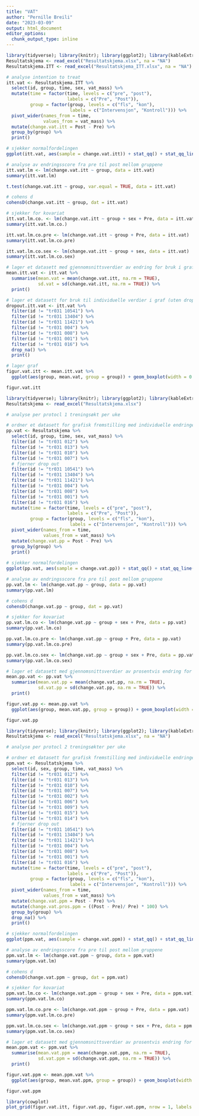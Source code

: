 ```yaml
---
title: "VAT"
author: "Pernille Breili"
date: "2023-03-09"
output: html_document
editor_options: 
  chunk_output_type: inline
---
```


```r
library(tidyverse); library(knitr); library(ggplot2); library(kableExtra); library(readxl); library(dplyr); library(flextable); library(pbkrtest); library(broom); library(lsr)
Resultatskjema <- read_excel("Resultatskjema.xlsx", na = "NA")
Resultatskjema.ITT <- read_excel("Resultatskjema_ITT.xlsx", na = "NA")

# analyse intention to treat
itt.vat <- Resultatskjema.ITT %>%
  select(id, group, time, sex, vat_mass) %>%
  mutate(time = factor(time, levels = c("pre", "post"),
                       labels = c("Pre", "Post")),
         group = factor(group, levels = c("fls", "kon"),
                        labels = c("Intervensjon", "Kontroll"))) %>% 
  pivot_wider(names_from = time,
              values_from = vat_mass) %>%
  mutate(change.vat.itt = Post - Pre) %>%
  group_by(group) %>%
  print()

# sjekker normalfordelingen 
ggplot(itt.vat, aes(sample = change.vat.itt)) + stat_qq() + stat_qq_line(col = "red")

# analyse av endringsscore fra pre til post mellom gruppene
itt.vat.lm <- lm(change.vat.itt ~ group, data = itt.vat)
summary(itt.vat.lm)

t.test(change.vat.itt ~ group, var.equal = TRUE, data = itt.vat)

# cohens d
cohensD(change.vat.itt ~ group, dat = itt.vat)

# sjekker for kovariat
itt.vat.lm.co. <- lm(change.vat.itt ~ group + sex + Pre, data = itt.vat)
summary(itt.vat.lm.co.)

itt.vat.lm.co.pre <- lm(change.vat.itt ~ group + Pre, data = itt.vat)
summary(itt.vat.lm.co.pre)

itt.vat.lm.co.sex <- lm(change.vat.itt ~ group + sex, data = itt.vat)
summary(itt.vat.lm.co.sex)

# lager et datasett med gjennomsnittsverdier av endring for bruk i graf
mean.itt.vat <- itt.vat %>%
  summarise(mean.vat = mean(change.vat.itt, na.rm = TRUE),
            sd.vat = sd(change.vat.itt, na.rm = TRUE)) %>%
  print()

# lager et datasett for bruk til individuelle verdier i graf (uten dropped out)
dropout.itt.vat <- itt.vat %>%
  filter(id != "tr031 10541") %>%
  filter(id != "tr031 13404") %>%
  filter(id != "tr031 11421") %>%
  filter(id != "tr031 004") %>%
  filter(id != "tr031 008") %>%
  filter(id != "tr031 001") %>%
  filter(id != "tr031 016") %>%
  drop_na() %>%
  print()

# lager graf
figur.vat.itt <- mean.itt.vat %>%
  ggplot(aes(group, mean.vat, group = group)) + geom_boxplot(width = 0.3, fill = "white", colour = "black") + geom_errorbar(aes(ymin = mean.vat - sd.vat, ymax = mean.vat + sd.vat), width = 0.1) + theme_classic() + geom_point(data = dropout.itt.vat, aes(group, change.vat.itt), size = 2, alpha = 0.4) + labs(x = "Gruppe", y = "Endring i visceralt fett (g)") + geom_hline(yintercept = 0, linetype = "solid", color = "black") + theme(axis.title = element_text(size = 11), axis.text.x = element_text(size = 10), axis.text.y = element_text(size = 10)) + ylim(-400, 400)

figur.vat.itt

```
```r
library(tidyverse); library(knitr); library(ggplot2); library(kableExtra); library(readxl); library(dplyr); library(flextable); library(pbkrtest); library(broom)
Resultatskjema <- read_excel("Resultatskjema.xlsx")

# analyse per protocl 1 treningsøkt per uke

# ordner et datasett for grafisk fremstilling med individuelle endringer fra pre til post i prosent og endringsscore for bruk i statistiske tester
pp.vat <- Resultatskjema %>%
  select(id, group, time, sex, vat_mass) %>%
  filter(id != "tr031 012") %>% 
  filter(id != "tr031 013") %>% 
  filter(id != "tr031 010") %>% 
  filter(id != "tr031 007") %>%
  # fjerner drop out
  filter(id != "tr031 10541") %>%
  filter(id != "tr031 13404") %>%
  filter(id != "tr031 11421") %>%
  filter(id != "tr031 004") %>%
  filter(id != "tr031 008") %>%
  filter(id != "tr031 001") %>%
  filter(id != "tr031 016") %>%
  mutate(time = factor(time, levels = c("pre", "post"),
                       labels = c("Pre", "Post")),
         group = factor(group, levels = c("fls", "kon"),
                        labels = c("Intervensjon", "Kontroll"))) %>% 
  pivot_wider(names_from = time,
              values_from = vat_mass) %>%
  mutate(change.vat.pp = Post - Pre) %>%
  group_by(group) %>%
  print()
  
# sjekker normalfordelingen 
ggplot(pp.vat, aes(sample = change.vat.pp)) + stat_qq() + stat_qq_line(col = "red")

# analyse av endringsscore fra pre til post mellom gruppene
pp.vat.lm <- lm(change.vat.pp ~ group, data = pp.vat)
summary(pp.vat.lm)

# cohens d
cohensD(change.vat.pp ~ group, dat = pp.vat)

# sjekker for kovariat
pp.vat.lm.co <- lm(change.vat.pp ~ group + sex + Pre, data = pp.vat)
summary(pp.vat.lm.co)

pp.vat.lm.co.pre <- lm(change.vat.pp ~ group + Pre, data = pp.vat)
summary(pp.vat.lm.co.pre)

pp.vat.lm.co.sex <- lm(change.vat.pp ~ group + sex + Pre, data = pp.vat)
summary(pp.vat.lm.co.sex)

# lager et datasett med gjennomsnittsverdier av prosentvis endring for bruk i graf
mean.pp.vat <- pp.vat %>%
  summarise(mean.vat.pp = mean(change.vat.pp, na.rm = TRUE),
            sd.vat.pp = sd(change.vat.pp, na.rm = TRUE)) %>%
  print()

figur.vat.pp <- mean.pp.vat %>%
  ggplot(aes(group, mean.vat.pp, group = group)) + geom_boxplot(width = 0.3, fill = "white", colour = "black") + geom_errorbar(aes(ymin = mean.vat.pp - sd.vat.pp, ymax = mean.vat.pp + sd.vat.pp), width = 0.1) + theme_classic() + geom_point(data = pp.vat, aes(group, change.vat.pp), size = 2, alpha = 0.4) + labs(x = "Gruppe", y = element_blank()) + geom_hline(yintercept = 0, linetype = "solid", color = "black") + theme(axis.title = element_text(size = 11), axis.text.x = element_text(size = 10), axis.text.y = element_text(size = 10)) + ylim(-400, 400) 

figur.vat.pp
```
```r
library(tidyverse); library(knitr); library(ggplot2); library(kableExtra); library(readxl); library(dplyr); library(flextable); library(pbkrtest); library(broom); library(ggsignif)
Resultatskjema <- read_excel("Resultatskjema.xlsx", na = "NA")

# analyse per protocl 2 treningsøkter per uke

# ordner et datasett for grafisk fremstilling med individuelle endringer fra pre til post i prosent og endringsscore for bruk i statistiske tester
ppm.vat <- Resultatskjema %>%
  select(id, sex, group, time, vat_mass) %>%
  filter(id != "tr031 012") %>% 
  filter(id != "tr031 013") %>% 
  filter(id != "tr031 010") %>% 
  filter(id != "tr031 007") %>% 
  filter(id != "tr031 002") %>% 
  filter(id != "tr031 006") %>% 
  filter(id != "tr031 009") %>% 
  filter(id != "tr031 015") %>%
  filter(id != "tr031 014") %>%
  # fjerner drop out
  filter(id != "tr031 10541") %>%
  filter(id != "tr031 13404") %>%
  filter(id != "tr031 11421") %>%
  filter(id != "tr031 004") %>%
  filter(id != "tr031 008") %>%
  filter(id != "tr031 001") %>%
  filter(id != "tr031 016") %>%
  mutate(time = factor(time, levels = c("pre", "post"),
                       labels = c("Pre", "Post")),
         group = factor(group, levels = c("fls", "kon"),
                        labels = c("Intervensjon", "Kontroll"))) %>% 
  pivot_wider(names_from = time,
              values_from = vat_mass) %>%
  mutate(change.vat.ppm = Post - Pre) %>%
  mutate(change.vat.pros.ppm = ((Post - Pre)/ Pre) * 100) %>%
  group_by(group) %>%
  drop_na() %>%
  print()

# sjekker normalfordelingen 
ggplot(ppm.vat, aes(sample = change.vat.ppm)) + stat_qq() + stat_qq_line(col = "red")

# analyse av endringsscore fra pre til post mellom gruppene
ppm.vat.lm <- lm(change.vat.ppm ~ group, data = ppm.vat)
summary(ppm.vat.lm)

# cohens d
cohensD(change.vat.ppm ~ group, dat = ppm.vat)

# sjekker for kovariat
ppm.vat.lm.co <- lm(change.vat.ppm ~ group + sex + Pre, data = ppm.vat)
summary(ppm.vat.lm.co)

ppm.vat.lm.co.pre <- lm(change.vat.ppm ~ group + Pre, data = ppm.vat)
summary(ppm.vat.lm.co.pre)

ppm.vat.lm.co.sex <- lm(change.vat.ppm ~ group + sex + Pre, data = ppm.vat)
summary(ppm.vat.lm.co.sex)

# lager et datasett med gjennomsnittsverdier av prosentvis endring for bruk i graf
mean.ppm.vat <- ppm.vat %>%
  summarise(mean.vat.ppm = mean(change.vat.ppm, na.rm = TRUE),
            sd.vat.ppm = sd(change.vat.ppm, na.rm = TRUE)) %>%
  print()

figur.vat.ppm <- mean.ppm.vat %>%
  ggplot(aes(group, mean.vat.ppm, group = group)) + geom_boxplot(width = 0.3, fill = "white", colour = "black") + geom_errorbar(aes(ymin = mean.vat.ppm - sd.vat.ppm, ymax = mean.vat.ppm + sd.vat.ppm), width = 0.1) + theme_classic() + geom_point(data = ppm.vat, aes(group, change.vat.ppm), size = 2, alpha = 0.4) + labs(x = "Gruppe", y = element_blank()) + geom_hline(yintercept = 0, linetype = "solid", color = "black") + theme(axis.title = element_text(size = 11), axis.text.x = element_text(size = 10), axis.text.y = element_text(size = 10)) + ylim(-400, 400) + annotate("text", x=1.5, y=200, label= "*", size = 8)

figur.vat.ppm

```

```r
library(cowplot)
plot_grid(figur.vat.itt, figur.vat.pp, figur.vat.ppm, nrow = 1, labels = c('A', 'B', 'C'))
```

